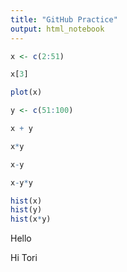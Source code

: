 ```yaml
---
title: "GitHub Practice"
output: html_notebook
---
```


```r
x <- c(2:51)

x[3]

plot(x)

y <- c(51:100)

x + y 

x*y

x-y

x-y*y

hist(x)
hist(y)
hist(x*y)
```

Hello

Hi Tori


